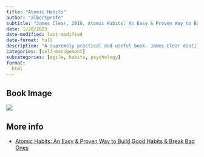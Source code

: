 ```yaml
---
title: "Atomic Habits"
author: "albertprofe"
subtitle: "James Clear, 2016, Atomic Habits: An Easy & Proven Way to Build Good Habits & Break Bad Ones"
date: 1/20/2023
date-modified: last-modified
date-format: full
description: "A supremely practical and useful book. James Clear distills the most fundamental information about habit formation, so you can accomplish more by focusing on less."
categories: [self-management]
subcategories: [agile, habits, psychology]
format:
  html
---
```


## Book Image

![](/books/atomicHabits.jpeg)

## More info

- [Atomic Habits: An Easy & Proven Way to Build Good Habits & Break Bad Ones](https://jamesclear.com/atomic-habits){.external}